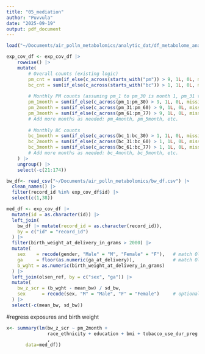 ```yaml
---
title: "05_mediation"
author: "Puvvula"
date: "2025-09-19"
output: pdf_document
---
```


```r
load("~/Documents/air_polln_metabolomics/analytic_dat/df_metabolome_analysis.rda")

exp_cov_df <- exp_cov_df |>
    rowwise() |>
    mutate(
        # Overall counts (existing logic)
        pm_cnt = sum(if_else(c_across(starts_with("pm")) > 9, 1L, 0L, missing = 0L)),
        bc_cnt = sum(if_else(c_across(starts_with("bc")) > 1, 1L, 0L, missing = 0L)),
        
        # Monthly PM counts (assuming pm_1 to pm_30 is month 1, pm_31 to pm_60 is month 2, etc.)
        pm_1month = sum(if_else(c_across(pm_1:pm_30) > 9, 1L, 0L, missing = 0L)),
        pm_2month = sum(if_else(c_across(pm_31:pm_60) > 9, 1L, 0L, missing = 0L)),
        pm_3month = sum(if_else(c_across(pm_61:pm_77) > 9, 1L, 0L, missing = 0L)),
        # Add more months as needed: pm_4month, pm_5month, etc.
        
        # Monthly BC counts
        bc_1month = sum(if_else(c_across(bc_1:bc_30) > 1, 1L, 0L, missing = 0L)),
        bc_2month = sum(if_else(c_across(bc_31:bc_60) > 1, 1L, 0L, missing = 0L)),
        bc_3month = sum(if_else(c_across(bc_61:bc_77) > 1, 1L, 0L, missing = 0L))
        # Add more months as needed: bc_4month, bc_5month, etc.
    ) |>
    ungroup() |>
    select(-c(21:174))

bw_df<- read_csv("~/Documents/air_polln_metabolomics/bw_df.csv") |>
  clean_names() |>
  filter(record_id %in% exp_cov_df$id) |>
  select(c(1,38))

med_df <- exp_cov_df |>
  mutate(id = as.character(id)) |>
  left_join(
    bw_df |> mutate(record_id = as.character(record_id)),
    by = c("id" = "record_id")
  ) |>
  filter(birth_weight_at_delivery_in_grams > 2000) |>
  mutate(
    sex    = recode(gender, "Male" = "M", "Female" = "F"),   # match Olsen
    ga     = floor(as.numeric(ga_at_delivery)),              # match Olsen weeks
    b_wght = as.numeric(birth_weight_at_delivery_in_grams)
  ) |>
  left_join(olsen_ref, by = c("sex", "ga")) |>
  mutate(
    bw_z_scr = (b_wght - mean_bw) / sd_bw,
    sex      = recode(sex, "M" = "Male", "F" = "Female")     # optional for reporting
  ) |>
  select(-c(mean_bw, sd_bw))
```

#regress exposures and birth weight
```r
x<- summary(lm(bw_z_scr ~ pm_2month +
               race_ethnicity + education + bmi + tobacco_use_dur_preg + alcoh_use_dur_preg + maternal_age + parity
               ,
       data=med_df))
```


